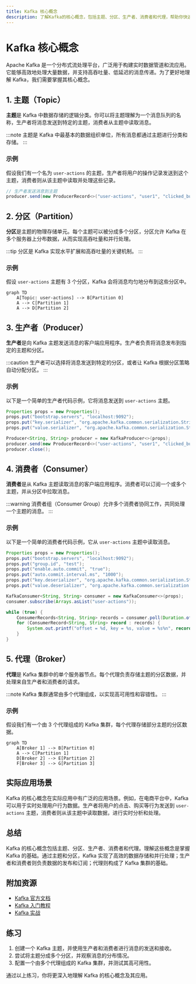 ```yaml
---
title: Kafka 核心概念
description: 了解Kafka的核心概念，包括主题、分区、生产者、消费者和代理，帮助你快速掌握Kafka的基础知识。
---
```


# Kafka 核心概念

Apache Kafka 是一个分布式流处理平台，广泛用于构建实时数据管道和流应用。它能够高效地处理大量数据，并支持高吞吐量、低延迟的消息传递。为了更好地理解 Kafka，我们需要掌握其核心概念。

## 1. 主题（Topic）

**主题**是 Kafka 中数据存储的逻辑分类。你可以将主题理解为一个消息队列的名称，生产者将消息发送到特定的主题，消费者从主题中读取消息。

:::note
主题是 Kafka 中最基本的数据组织单位，所有消息都通过主题进行分类和存储。
:::

### 示例
假设我们有一个名为 `user-actions` 的主题，生产者将用户的操作记录发送到这个主题，消费者则从该主题中读取并处理这些记录。

```java
// 生产者发送消息到主题
producer.send(new ProducerRecord<>("user-actions", "user1", "clicked_button"));
```

## 2. 分区（Partition）

**分区**是主题的物理存储单元。每个主题可以被分成多个分区，分区允许 Kafka 在多个服务器上分布数据，从而实现高吞吐量和并行处理。

:::tip
分区是 Kafka 实现水平扩展和高吞吐量的关键机制。
:::

### 示例
假设 `user-actions` 主题有 3 个分区，Kafka 会将消息均匀地分布到这些分区中。

```mermaid
graph TD
    A[Topic: user-actions] --> B[Partition 0]
    A --> C[Partition 1]
    A --> D[Partition 2]
```

## 3. 生产者（Producer）

**生产者**是向 Kafka 主题发送消息的客户端应用程序。生产者负责将消息发布到指定的主题和分区。

:::caution
生产者可以选择将消息发送到特定的分区，或者让 Kafka 根据分区策略自动分配分区。
:::

### 示例
以下是一个简单的生产者代码示例，它将消息发送到 `user-actions` 主题。

```java
Properties props = new Properties();
props.put("bootstrap.servers", "localhost:9092");
props.put("key.serializer", "org.apache.kafka.common.serialization.StringSerializer");
props.put("value.serializer", "org.apache.kafka.common.serialization.StringSerializer");

Producer<String, String> producer = new KafkaProducer<>(props);
producer.send(new ProducerRecord<>("user-actions", "user1", "clicked_button"));
producer.close();
```

## 4. 消费者（Consumer）

**消费者**是从 Kafka 主题读取消息的客户端应用程序。消费者可以订阅一个或多个主题，并从分区中拉取消息。

:::warning
消费者组（Consumer Group）允许多个消费者协同工作，共同处理一个主题的消息。
:::

### 示例
以下是一个简单的消费者代码示例，它从 `user-actions` 主题中读取消息。

```java
Properties props = new Properties();
props.put("bootstrap.servers", "localhost:9092");
props.put("group.id", "test");
props.put("enable.auto.commit", "true");
props.put("auto.commit.interval.ms", "1000");
props.put("key.deserializer", "org.apache.kafka.common.serialization.StringDeserializer");
props.put("value.deserializer", "org.apache.kafka.common.serialization.StringDeserializer");

KafkaConsumer<String, String> consumer = new KafkaConsumer<>(props);
consumer.subscribe(Arrays.asList("user-actions"));

while (true) {
    ConsumerRecords<String, String> records = consumer.poll(Duration.ofMillis(100));
    for (ConsumerRecord<String, String> record : records) {
        System.out.printf("offset = %d, key = %s, value = %s%n", record.offset(), record.key(), record.value());
    }
}
```

## 5. 代理（Broker）

**代理**是 Kafka 集群中的单个服务器节点。每个代理负责存储主题的分区数据，并处理来自生产者和消费者的请求。

:::note
Kafka 集群通常由多个代理组成，以实现高可用性和容错性。
:::

### 示例
假设我们有一个由 3 个代理组成的 Kafka 集群，每个代理存储部分主题的分区数据。

```mermaid
graph TD
    A[Broker 1] --> B[Partition 0]
    A --> C[Partition 1]
    D[Broker 2] --> E[Partition 2]
    F[Broker 3] --> G[Partition 3]
```

## 实际应用场景

Kafka 的核心概念在实际应用中有广泛的应用场景。例如，在电商平台中，Kafka 可以用于实时处理用户行为数据。生产者将用户的点击、购买等行为发送到 `user-actions` 主题，消费者则从该主题中读取数据，进行实时分析和处理。

## 总结

Kafka 的核心概念包括主题、分区、生产者、消费者和代理。理解这些概念是掌握 Kafka 的基础。通过主题和分区，Kafka 实现了高效的数据存储和并行处理；生产者和消费者则负责数据的发布和订阅；代理则构成了 Kafka 集群的基础。

## 附加资源

- [Kafka 官方文档](https://kafka.apache.org/documentation/)
- [Kafka 入门教程](https://www.tutorialspoint.com/apache_kafka/index.htm)
- [Kafka 实战](https://www.oreilly.com/library/view/kafka-the-definitive/9781492043072/)

## 练习

1. 创建一个 Kafka 主题，并使用生产者和消费者进行消息的发送和接收。
2. 尝试将主题分成多个分区，并观察消息的分布情况。
3. 配置一个由多个代理组成的 Kafka 集群，并测试其高可用性。

通过以上练习，你将更深入地理解 Kafka 的核心概念及其应用。